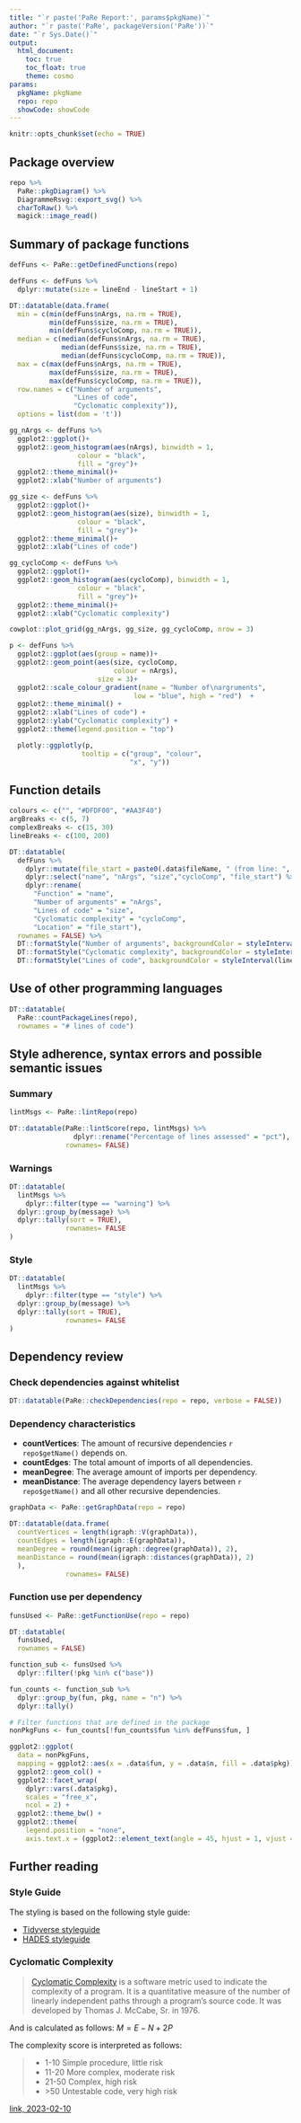 ```yaml
---
title: "`r paste('PaRe Report:', params$pkgName)`"
author: "`r paste('PaRe', packageVersion('PaRe'))`"
date: "`r Sys.Date()`"
output:
  html_document:
    toc: true
    toc_float: true
    theme: cosmo
params:
  pkgName: pkgName
  repo: repo
  showCode: showCode
---
```


```r
knitr::opts_chunk$set(echo = TRUE)
```

## Package overview
```r
repo %>%
  PaRe::pkgDiagram() %>%
  DiagrammeRsvg::export_svg() %>%
  charToRaw() %>%
  magick::image_read()
```

## Summary of package functions
```r
defFuns <- PaRe::getDefinedFunctions(repo)

defFuns <- defFuns %>%
  dplyr::mutate(size = lineEnd - lineStart + 1)
```

```r
DT::datatable(data.frame(
  min = c(min(defFuns$nArgs, na.rm = TRUE), 
          min(defFuns$size, na.rm = TRUE), 
          min(defFuns$cycloComp, na.rm = TRUE)),
  median = c(median(defFuns$nArgs, na.rm = TRUE), 
             median(defFuns$size, na.rm = TRUE), 
             median(defFuns$cycloComp, na.rm = TRUE)),
  max = c(max(defFuns$nArgs, na.rm = TRUE), 
          max(defFuns$size, na.rm = TRUE), 
          max(defFuns$cycloComp, na.rm = TRUE)),
  row.names = c("Number of arguments",
                "Lines of code",
                "Cyclomatic complexity")), 
  options = list(dom = 't'))
```

```r
gg_nArgs <- defFuns %>% 
  ggplot2::ggplot()+
  ggplot2::geom_histogram(aes(nArgs), binwidth = 1,
                 colour = "black",
                 fill = "grey")+
  ggplot2::theme_minimal()+
  ggplot2::xlab("Number of arguments")

gg_size <- defFuns %>% 
  ggplot2::ggplot()+
  ggplot2::geom_histogram(aes(size), binwidth = 1,
                 colour = "black",
                 fill = "grey")+
  ggplot2::theme_minimal()+
  ggplot2::xlab("Lines of code")

gg_cycloComp <- defFuns %>% 
  ggplot2::ggplot()+
  ggplot2::geom_histogram(aes(cycloComp), binwidth = 1,
                 colour = "black",
                 fill = "grey")+
  ggplot2::theme_minimal()+
  ggplot2::xlab("Cyclomatic complexity")

cowplot::plot_grid(gg_nArgs, gg_size, gg_cycloComp, nrow = 3)
```

```r
p <- defFuns %>% 
  ggplot2::ggplot(aes(group = name))+
  ggplot2::geom_point(aes(size, cycloComp, 
                          colour = nArgs),
                      size = 3)+
  ggplot2::scale_colour_gradient(name = "Number of\nargruments",
                               low = "blue", high = "red")  +
  ggplot2::theme_minimal() +
  ggplot2::xlab("Lines of code") +
  ggplot2::ylab("Cyclomatic complexity") +
  ggplot2::theme(legend.position = "top")

  plotly::ggplotly(p,
                  tooltip = c("group", "colour",
                              "x", "y"))
```

## Function details
```r
colours <- c("", "#DFDF00", "#AA3F40")
argBreaks <- c(5, 7)
complexBreaks <- c(15, 30)
lineBreaks <- c(100, 200)

DT::datatable(
  defFuns %>%
    dplyr::mutate(file_start = paste0(.data$fileName, " (from line: ", lineStart, ")")) %>% 
    dplyr::select("name", "nArgs", "size","cycloComp", "file_start") %>% 
    dplyr::rename(
      "Function" = "name",
      "Number of arguments" = "nArgs",
      "Lines of code" = "size",
      "Cyclomatic complexity" = "cycloComp",
      "Location" = "file_start"),
  rownames = FALSE) %>%
  DT::formatStyle("Number of arguments", backgroundColor = styleInterval(argBreaks, colours)) %>%
  DT::formatStyle("Cyclomatic complexity", backgroundColor = styleInterval(complexBreaks, colours)) %>%
  DT::formatStyle("Lines of code", backgroundColor = styleInterval(lineBreaks, colours))
```

## Use of other programming languages
```r
DT::datatable(
  PaRe::countPackageLines(repo),
  rownames = "# lines of code")
```

## Style adherence, syntax errors and possible semantic issues
### Summary
```r
lintMsgs <- PaRe::lintRepo(repo)

DT::datatable(PaRe::lintScore(repo, lintMsgs) %>% 
                dplyr::rename("Percentage of lines assessed" = "pct"),
              rownames= FALSE)
```

### Warnings
```r
DT::datatable(
  lintMsgs %>%
    dplyr::filter(type == "warning") %>% 
  dplyr::group_by(message) %>%
  dplyr::tally(sort = TRUE),
              rownames= FALSE
)
```

### Style
```r
DT::datatable(
  lintMsgs %>%
    dplyr::filter(type == "style") %>% 
  dplyr::group_by(message) %>%
  dplyr::tally(sort = TRUE),
              rownames= FALSE
)
```

## Dependency review
### Check dependencies against whitelist
```r
DT::datatable(PaRe::checkDependencies(repo = repo, verbose = FALSE))
```

### Dependency characteristics
- **countVertices**: The amount of recursive dependencies `r repo$getName()` depends on.
- **countEdges**: The total amount of imports of all dependencies.
- **meanDegree**: The average amount of imports per dependency.
- **meanDistance**: The average dependency layers between `r repo$getName()` and all other recursive dependencies.
```r
graphData <- PaRe::getGraphData(repo = repo)

DT::datatable(data.frame(
  countVertices = length(igraph::V(graphData)),
  countEdges = length(igraph::E(graphData)),
  meanDegree = round(mean(igraph::degree(graphData)), 2),
  meanDistance = round(mean(igraph::distances(graphData)), 2)
  ),
              rownames= FALSE)
```

### Function use per dependency
```r
funsUsed <- PaRe::getFunctionUse(repo = repo)

DT::datatable(
  funsUsed,
  rownames = FALSE)
```

```r
function_sub <- funsUsed %>% 
  dplyr::filter(!pkg %in% c("base"))

fun_counts <- function_sub %>%
  dplyr::group_by(fun, pkg, name = "n") %>%
  dplyr::tally()

# Filter functions that are defined in the package
nonPkgFuns <- fun_counts[!fun_counts$fun %in% defFuns$fun, ]

ggplot2::ggplot(
  data = nonPkgFuns,
  mapping = ggplot2::aes(x = .data$fun, y = .data$n, fill = .data$pkg)) +
  ggplot2::geom_col() +
  ggplot2::facet_wrap(
    dplyr::vars(.data$pkg),
    scales = "free_x",
    ncol = 2) +
  ggplot2::theme_bw() +
  ggplot2::theme(
    legend.position = "none",
    axis.text.x = (ggplot2::element_text(angle = 45, hjust = 1, vjust = 1)))
```





## Further reading
### Style Guide
The styling is based on the following style guide:

- [Tidyverse styleguide](https://style.tidyverse.org/syntax.html)
- [HADES styleguide](https://ohdsi.github.io/Hades/codeStyle.html)

### Cyclomatic Complexity
>[Cyclomatic Complexity](https://en.wikipedia.org/wiki/Cyclomatic_complexity) is a software metric used to indicate the complexity of a program. It is a quantitative measure of the number of linearly independent paths through a program's source code. It was developed by Thomas J. McCabe, Sr. in 1976.

And is calculated as follows: $M = E - N + 2P$

The complexity score is interpreted as follows:

> 
> - 1-10 Simple procedure, little risk
> - 11-20 More complex, moderate risk
> - 21-50 Complex, high risk
> - \>50 Untestable code, very high risk
> 

[link, 2023-02-10](https://en.wikipedia.org/wiki/Cyclomatic_complexity#Interpretation)
